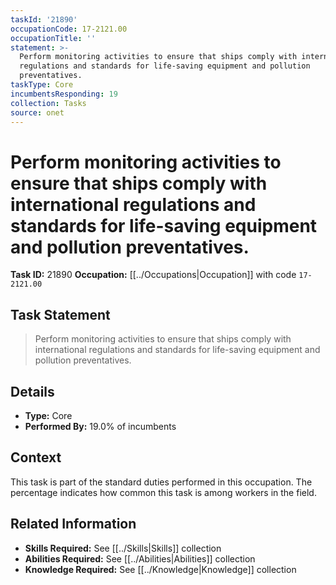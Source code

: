 ```yaml
---
taskId: '21890'
occupationCode: 17-2121.00
occupationTitle: ''
statement: >-
  Perform monitoring activities to ensure that ships comply with international
  regulations and standards for life-saving equipment and pollution
  preventatives.
taskType: Core
incumbentsResponding: 19
collection: Tasks
source: onet
---
```

# Perform monitoring activities to ensure that ships comply with international regulations and standards for life-saving equipment and pollution preventatives.

**Task ID:** 21890
**Occupation:** [[../Occupations|Occupation]] with code `17-2121.00`

## Task Statement

> Perform monitoring activities to ensure that ships comply with international regulations and standards for life-saving equipment and pollution preventatives.

## Details

- **Type:** Core
- **Performed By:** 19.0% of incumbents

## Context

This task is part of the standard duties performed in this occupation. The percentage indicates how common this task is among workers in the field.

## Related Information

- **Skills Required:** See [[../Skills|Skills]] collection
- **Abilities Required:** See [[../Abilities|Abilities]] collection
- **Knowledge Required:** See [[../Knowledge|Knowledge]] collection
